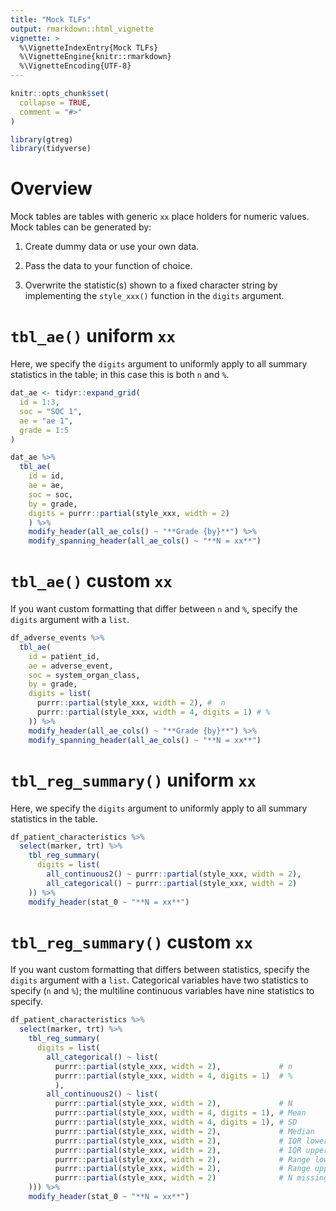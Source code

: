 ```yaml
---
title: "Mock TLFs"
output: rmarkdown::html_vignette
vignette: >
  %\VignetteIndexEntry{Mock TLFs}
  %\VignetteEngine{knitr::rmarkdown}
  %\VignetteEncoding{UTF-8}
---
```


```r
knitr::opts_chunk$set(
  collapse = TRUE,
  comment = "#>"
)
```

```r
library(gtreg)
library(tidyverse)
```

# Overview

Mock tables are tables with generic `xx` place holders for numeric
values.  Mock tables can be generated by: 

1. Create dummy data or use your own data.

2. Pass the data to your function of choice.

3. Overwrite the statistic(s) shown to a fixed character string by implementing
the `style_xxx()` function in the `digits` argument.

# `tbl_ae()` uniform `xx`

Here, we specify the `digits` argument to uniformly apply to all summary
statistics in the table; in this case this is both `n` and `%`.

```r
dat_ae <- tidyr::expand_grid(
  id = 1:3,
  soc = "SOC 1",
  ae = "ae 1",
  grade = 1:5
)
```


```r
dat_ae %>% 
  tbl_ae(
    id = id,
    ae = ae,
    soc = soc,
    by = grade,
    digits = purrr::partial(style_xxx, width = 2)
    ) %>%
    modify_header(all_ae_cols() ~ "**Grade {by}**") %>%
    modify_spanning_header(all_ae_cols() ~ "**N = xx**")
```

# `tbl_ae()` custom `xx`

If you want custom formatting that differ between `n` and `%`, specify
the `digits` argument with a `list`.

```r
df_adverse_events %>% 
  tbl_ae(
    id = patient_id,
    ae = adverse_event,
    soc = system_organ_class,
    by = grade,
    digits = list(
      purrr::partial(style_xxx, width = 2), #  n
      purrr::partial(style_xxx, width = 4, digits = 1) # %
    )) %>%
    modify_header(all_ae_cols() ~ "**Grade {by}**") %>%
    modify_spanning_header(all_ae_cols() ~ "**N = xx**")
```


# `tbl_reg_summary()` uniform `xx`

Here, we specify the `digits` argument to uniformly apply to all summary
statistics in the table. 

```r
df_patient_characteristics %>%
  select(marker, trt) %>%
    tbl_reg_summary(
      digits = list(
        all_continuous2() ~ purrr::partial(style_xxx, width = 2),
        all_categorical() ~ purrr::partial(style_xxx, width = 2)
    )) %>%
    modify_header(stat_0 ~ "**N = xx**")
```

# `tbl_reg_summary()` custom `xx`

If you want custom formatting that differs between statistics, specify
the `digits` argument with a `list`. Categorical variables have two statistics 
to specify (`n` and `%`); the multiline continuous variables have nine statistics
to specify.


```r
df_patient_characteristics %>%
  select(marker, trt) %>%
    tbl_reg_summary(
      digits = list(
        all_categorical() ~ list(
          purrr::partial(style_xxx, width = 2),             # n 
          purrr::partial(style_xxx, width = 4, digits = 1)  # %
          ),    
        all_continuous2() ~ list(
          purrr::partial(style_xxx, width = 2),             # N
          purrr::partial(style_xxx, width = 4, digits = 1), # Mean
          purrr::partial(style_xxx, width = 4, digits = 1), # SD
          purrr::partial(style_xxx, width = 2),             # Median
          purrr::partial(style_xxx, width = 2),             # IQR lower
          purrr::partial(style_xxx, width = 2),             # IQR upper
          purrr::partial(style_xxx, width = 2),             # Range lower
          purrr::partial(style_xxx, width = 2),             # Range upper
          purrr::partial(style_xxx, width = 2)              # N missing
    ))) %>%
    modify_header(stat_0 ~ "**N = xx**")
```

